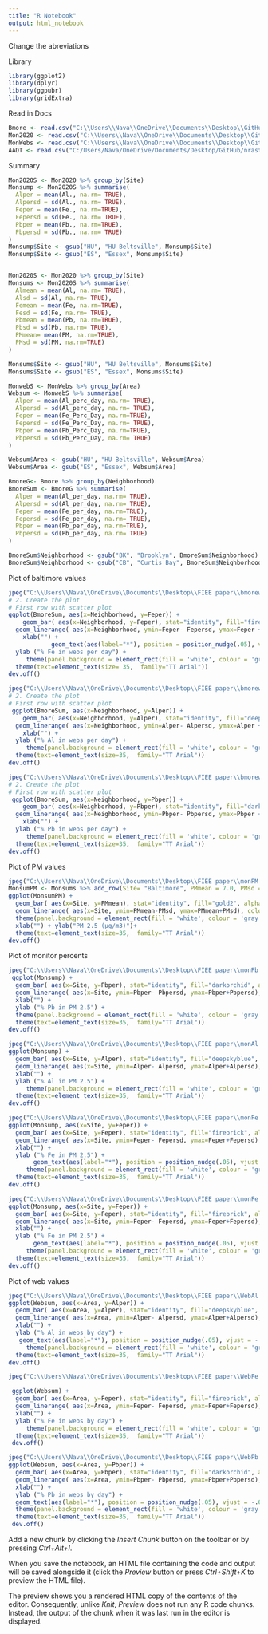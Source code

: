 ---
title: "R Notebook"
output: html_notebook
---


Change the abreviations



Library 
```{r}
library(ggplot2)
library(dplyr)
library(ggpubr)
library(gridExtra)
```

Read in Docs
```{r}
Bmore <- read.csv("C:\\Users\\Nava\\OneDrive\\Documents\\Desktop\\GitHub\\nrastegthesis\\R2_Recalculate.csv")
Mon2020 <- read.csv("C:\\Users\\Nava\\OneDrive\\Documents\\Desktop\\GitHub\\nrastegthesis\\Monitor_2020.csv")
MonWebs <- read.csv("C:\\Users\\Nava\\OneDrive\\Documents\\Desktop\\GitHub\\nrastegthesis\\Air_Mon_Recalculate.csv")
AADT <- read.csv("C:/Users/Nava/OneDrive/Documents/Desktop/GitHub/nrastegthesis/AADT_INF_STA.csv")
```

Summary

```{r}
Mon2020S <- Mon2020 %>% group_by(Site)
Monsump <- Mon2020S %>% summarise(
  Alper = mean(Al., na.rm= TRUE),
  Alpersd = sd(Al., na.rm= TRUE),
  Feper = mean(Fe., na.rm=TRUE),
  Fepersd = sd(Fe., na.rm= TRUE),
  Pbper = mean(Pb., na.rm=TRUE),
  Pbpersd = sd(Pb., na.rm= TRUE)
)
Monsump$Site <- gsub("HU", "HU Beltsville", Monsump$Site)
Monsump$Site <- gsub("ES", "Essex", Monsump$Site)


Mon2020S <- Mon2020 %>% group_by(Site)
Monsums <- Mon2020S %>% summarise(
  Almean = mean(Al, na.rm= TRUE),
  Alsd = sd(Al, na.rm= TRUE),
  Femean = mean(Fe, na.rm=TRUE),
  Fesd = sd(Fe, na.rm= TRUE),
  Pbmean = mean(Pb, na.rm=TRUE),
  Pbsd = sd(Pb, na.rm= TRUE),
  PMmean= mean(PM, na.rm=TRUE),
  PMsd = sd(PM, na.rm=TRUE)
)

Monsums$Site <- gsub("HU", "HU Beltsville", Monsums$Site)
Monsums$Site <- gsub("ES", "Essex", Monsums$Site)

MonwebS <- MonWebs %>% group_by(Area)
Websum <- MonwebS %>% summarise(
  Alper = mean(Al_perc_day, na.rm= TRUE),
  Alpersd = sd(Al_perc_day, na.rm= TRUE),
  Feper = mean(Fe_Perc_Day, na.rm=TRUE),
  Fepersd = sd(Fe_Perc_Day, na.rm= TRUE),
  Pbper = mean(Pb_Perc_Day, na.rm=TRUE),
  Pbpersd = sd(Pb_Perc_Day, na.rm= TRUE)
)

Websum$Area <- gsub("HU", "HU Beltsville", Websum$Area)
Websum$Area <- gsub("ES", "Essex", Websum$Area)

```


```{r}
BmoreG<- Bmore %>% group_by(Neighborhood)
BmoreSum <- BmoreG %>% summarise(
  Alper = mean(Al_per_day, na.rm= TRUE),
  Alpersd = sd(Al_per_day, na.rm= TRUE),
  Feper = mean(Fe_per_day, na.rm=TRUE),
  Fepersd = sd(Fe_per_day, na.rm= TRUE),
  Pbper = mean(Pb_per_day, na.rm=TRUE),
  Pbpersd = sd(Pb_per_day, na.rm= TRUE)
)

BmoreSum$Neighborhood <- gsub("BK", "Brooklyn", BmoreSum$Neighborhood)
BmoreSum$Neighborhood <- gsub("CB", "Curtis Bay", BmoreSum$Neighborhood)
```

Plot of baltimore values 
```{r}
jpeg("C:\\Users\\Nava\\OneDrive\\Documents\\Desktop\\FIEE paper\\bmorewebsfe.jpg", width = 1000, height = 600)
# 2. Create the plot
# First row with scatter plot
ggplot(BmoreSum, aes(x=Neighborhood, y=Feper)) +
    geom_bar( aes(x=Neighborhood, y=Feper), stat="identity", fill="firebrick", alpha=1) +
  geom_linerange( aes(x=Neighborhood, ymin=Feper- Fepersd, ymax=Feper + Fepersd), colour="springgreen3", alpha=1, size=1.3)+
    xlab("") +
            geom_text(aes(label="*"), position = position_nudge(.05), vjust = -.05, size=15)+
  ylab ("% Fe in webs per day") +
     theme(panel.background = element_rect(fill = 'white', colour = 'gray')) + 
  theme(text=element_text(size= 35,  family="TT Arial"))
dev.off()
```
```{r}
jpeg("C:\\Users\\Nava\\OneDrive\\Documents\\Desktop\\FIEE paper\\bmorewebsal.jpg", width = 1000, height = 600)
# 2. Create the plot
# First row with scatter plot
 ggplot(BmoreSum, aes(x=Neighborhood, y=Alper)) +
    geom_bar( aes(x=Neighborhood, y=Alper), stat="identity", fill="deepskyblue", alpha=1) +
  geom_linerange( aes(x=Neighborhood, ymin=Alper- Alpersd, ymax=Alper + Alpersd), colour="orange", alpha=1, size=1.3) +
    xlab("") +
  ylab ("% Al in webs per day") +
     theme(panel.background = element_rect(fill = 'white', colour = 'gray')) + 
  theme(text=element_text(size=35,  family="TT Arial"))
dev.off()
```
```{r}
jpeg("C:\\Users\\Nava\\OneDrive\\Documents\\Desktop\\FIEE paper\\bmorewebspb.jpg", width = 1000, height = 600)
# 2. Create the plot
# First row with scatter plot
 ggplot(BmoreSum, aes(x=Neighborhood, y=Pbper)) +
    geom_bar( aes(x=Neighborhood, y=Pbper), stat="identity", fill="darkorchid", alpha=1) +
  geom_linerange( aes(x=Neighborhood, ymin=Pbper- Pbpersd, ymax=Pbper + Pbpersd), colour="deeppink", alpha=1, size=1.3) +
    xlab("") +
  ylab ("% Pb in webs per day") +
     theme(panel.background = element_rect(fill = 'white', colour = 'gray')) + 
  theme(text=element_text(size=35,  family="TT Arial"))
dev.off()

```

Plot of PM values 
```{r}
jpeg("C:\\Users\\Nava\\OneDrive\\Documents\\Desktop\\FIEE paper\\monPM.jpg", width = 1000, height = 600)
MonsumPM <- Monsums %>% add_row(Site= "Baltimore", PMmean = 7.0, PMsd = 3.9)
ggplot(MonsumPM) +
  geom_bar( aes(x=Site, y=PMmean), stat="identity", fill="gold2", alpha=1) +
  geom_linerange( aes(x=Site, ymin=PMmean-PMsd, ymax=PMmean+PMsd), colour="black", alpha=1, size=1.3)+
  theme(panel.background = element_rect(fill = 'white', colour = 'gray'))+ 
  xlab("") + ylab("PM 2.5 (µg/m3)")+
  theme(text=element_text(size=35,  family="TT Arial"))
dev.off()
```
Plot of monitor percents
```{r}
jpeg("C:\\Users\\Nava\\OneDrive\\Documents\\Desktop\\FIEE paper\\monPb.jpg", width = 1000, height = 600)
 ggplot(Monsump) +
  geom_bar( aes(x=Site, y=Pbper), stat="identity", fill="darkorchid", alpha=1) +
  geom_linerange( aes(x=Site, ymin=Pbper- Pbpersd, ymax=Pbper+Pbpersd), colour="deeppink", alpha=1, size=1.3)+
  xlab("") +
  ylab ("% Pb in PM 2.5") +
  theme(panel.background = element_rect(fill = 'white', colour = 'gray'))+ 
  theme(text=element_text(size=35,  family="TT Arial"))
dev.off()
```
```{r}
jpeg("C:\\Users\\Nava\\OneDrive\\Documents\\Desktop\\FIEE paper\\monAl.jpg", width = 1000, height = 600)
ggplot(Monsump) +
  geom_bar( aes(x=Site, y=Alper), stat="identity", fill="deepskyblue", alpha=1) +
  geom_linerange( aes(x=Site, ymin=Alper- Alpersd, ymax=Alper+Alpersd), colour="orange", alpha=1, size=1.3)+
  xlab("") +
  ylab ("% Al in PM 2.5") +
     theme(panel.background = element_rect(fill = 'white', colour = 'gray'))+ 
  theme(text=element_text(size=35,  family="TT Arial"))
dev.off()
```

```{r}
jpeg("C:\\Users\\Nava\\OneDrive\\Documents\\Desktop\\FIEE paper\\monFe.jpg", width = 1000, height = 600)
ggplot(Monsump, aes(x=Site, y=Feper)) +
  geom_bar( aes(x=Site, y=Feper), stat="identity", fill="firebrick", alpha=1) +
  geom_linerange( aes(x=Site, ymin=Feper- Fepersd, ymax=Feper+Fepersd), colour="springgreen3", alpha=1, size=1.3) +
  xlab("") +
  ylab ("% Fe in PM 2.5") +
       geom_text(aes(label="*"), position = position_nudge(.05), vjust = -.05, size=15)+
     theme(panel.background = element_rect(fill = 'white', colour = 'gray'))+ 
  theme(text=element_text(size=35,  family="TT Arial"))
dev.off()
```

```{r}
jpeg("C:\\Users\\Nava\\OneDrive\\Documents\\Desktop\\FIEE paper\\monFe.jpg", width = 1000, height = 600)
ggplot(Monsump, aes(x=Site, y=Feper)) +
  geom_bar( aes(x=Site, y=Feper), stat="identity", fill="firebrick", alpha=1) +
  geom_linerange( aes(x=Site, ymin=Feper- Fepersd, ymax=Feper+Fepersd), colour="springgreen3", alpha=1, size=1.3) +
  xlab("") +
  ylab ("% Fe in PM 2.5") +
       geom_text(aes(label="*"), position = position_nudge(.05), vjust = -.05, size=15)+
     theme(panel.background = element_rect(fill = 'white', colour = 'gray'))+ 
  theme(text=element_text(size=35,  family="TT Arial"))
dev.off()
```

Plot of web values
```{r}
jpeg("C:\\Users\\Nava\\OneDrive\\Documents\\Desktop\\FIEE paper\\WebAl.jpg", width = 1000, height = 600)
ggplot(Websum, aes(x=Area, y=Alper)) +
  geom_bar( aes(x=Area, y=Alper), stat="identity", fill="deepskyblue", alpha=1) +
  geom_linerange( aes(x=Area, ymin=Alper- Alpersd, ymax=Alper+Alpersd), colour="orange", alpha=1, size=1.3) +
  xlab("") +
  ylab ("% Al in webs by day") +
   geom_text(aes(label="*"), position = position_nudge(.05), vjust = -.05, size=15)+
     theme(panel.background = element_rect(fill = 'white', colour = 'gray'))+ 
  theme(text=element_text(size=35,  family="TT Arial"))
dev.off()
```

```{r}
jpeg("C:\\Users\\Nava\\OneDrive\\Documents\\Desktop\\FIEE paper\\WebFe.jpg", width = 1000, height = 600)

 ggplot(Websum) +
  geom_bar( aes(x=Area, y=Feper), stat="identity", fill="firebrick", alpha=1) +
  geom_linerange( aes(x=Area, ymin=Feper- Fepersd, ymax=Feper+Fepersd), colour="springgreen3", alpha=1, size=1.3) +
  xlab("") +
  ylab ("% Fe in webs by day") +
     theme(panel.background = element_rect(fill = 'white', colour = 'gray'))+ 
  theme(text=element_text(size=35,  family="TT Arial"))
 dev.off()

```

```{r}
jpeg("C:\\Users\\Nava\\OneDrive\\Documents\\Desktop\\FIEE paper\\WebPb.jpg", width = 1000, height = 600)
ggplot(Websum, aes(x=Area, y=Pbper)) +
  geom_bar( aes(x=Area, y=Pbper), stat="identity", fill="darkorchid", alpha=1) +
  geom_linerange( aes(x=Area, ymin=Pbper- Pbpersd, ymax=Pbper+Pbpersd), colour="deeppink", alpha=1, size=1.3) +
  xlab("") +
  ylab ("% Pb in webs by day") +
  geom_text(aes(label="*"), position = position_nudge(.05), vjust = -.05, size=15)+
  theme(panel.background = element_rect(fill = 'white', colour = 'gray'))+ 
  theme(text=element_text(size=35,  family="TT Arial"))
 dev.off()

```




Add a new chunk by clicking the *Insert Chunk* button on the toolbar or by pressing *Ctrl+Alt+I*.

When you save the notebook, an HTML file containing the code and output will be saved alongside it (click the *Preview* button or press *Ctrl+Shift+K* to preview the HTML file).

The preview shows you a rendered HTML copy of the contents of the editor. Consequently, unlike *Knit*, *Preview* does not run any R code chunks. Instead, the output of the chunk when it was last run in the editor is displayed.
